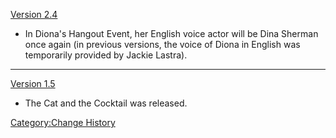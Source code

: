 [[Version 2.4]]
* In Diona's Hangout Event, her English voice actor will be Dina Sherman once again (in previous versions, the voice of Diona in English was temporarily provided by Jackie Lastra).
----
[[Version 1.5]]
* The Cat and the Cocktail was released.
<noinclude>[[Category:Change History]]</noinclude>
